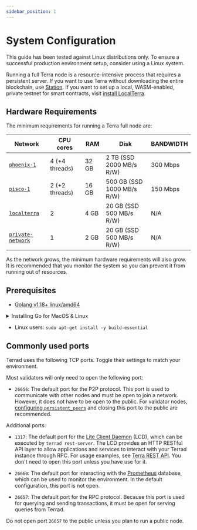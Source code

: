 ```yaml
---
sidebar_position: 1
---
```



# System Configuration

<Admonition type="caution" icon="☢️" title="Recommended operating systems">

This guide has been tested against Linux distributions only. To ensure a successful production environment setup, consider using a Linux system.

</Admonition>

Running a full Terra node is a resource-intensive process that requires a persistent server. If you want to use Terra without downloading the entire blockchain, use [Station](https://station.terra.money/). If you want to set up a local, WASM-enabled, private testnet for smart contracts, visit [install LocalTerra](../../develop/localterra/README.mdx).

## Hardware Requirements

The minimum requirements for running a Terra full node are:

| Network                                                                | CPU cores      | RAM   | Disk                       | BANDWIDTH |
| ---------------------------------------------------------------------- | -------------- | ----- | -------------------------- | --------- |
| [`phoenix-1`](join-a-network.mdx#join-a-public-network)                | 4 (+4 threads) | 32 GB | 2 TB (SSD 2000 MB/s R/W)   | 300 Mbps  |
| [`pisco-1`](join-a-network.mdx#join-a-public-network)                  | 2 (+2 threads) | 16 GB | 500 GB (SSD 1000 MB/s R/W) | 150 Mbps  |
| [`localterra`](https://github.com/terra-money/LocalTerra)              | 2              | 4 GB  | 20 GB (SSD 500 MB/s R/W)   | N/A       |
| [`private-network`](join-a-network.mdx#set-up-a-local-private-network) | 1              | 2 GB  | 20 GB (SSD 500 MB/s R/W)   | N/A       |

<Admonition type="caution" icon="☢️" title="Storage requirements">

As the network grows, the minimum hardware requirements will also grow. It is recommended that you monitor the system so you can prevent it from running out of resources.

</Admonition>

## Prerequisites

- [Golang v1.18+ linux/amd64](https://go.dev/dl/)

<details> 
<summary> Installing Go for MacOS & Linux </summary>
<p>

Go releases can be found here: [ https://go.dev/dl/ ](https://go.dev/dl/)

In your browser, you can right-click the correct release (V1.18) and then click on `Copy Link Address`.

```bash
# 1. Download the archive

wget https://go.dev/dl/go1.18.2.linux-amd64.tar.gz

# Optional: remove previous /go files:

sudo rm -rf /usr/local/go

# 2. Unpack:

sudo tar -C /usr/local -xzf go1.18.2.linux-amd64.tar.gz

# 3. Add the path to the go-binary to your system path:
# (for this to persist, add this line to your ~/.profile or ~/.bashrc or  ~/.zshrc)

export PATH=$PATH:/usr/local/go/bin

# 4. Verify your installation:

go version

# go version go1.18.2 linux/amd64

```

</p>
</details>

- Linux users: `sudo apt-get install -y build-essential`

## Commonly used ports

Terrad uses the following TCP ports. Toggle their settings to match your environment.

Most validators will only need to open the following port:

- `26656`: The default port for the P2P protocol. This port is used to communicate with other nodes and must be open to join a network. However, it does not have to be open to the public. For validator nodes, [configuring `persistent_peers`](updates-and-additional.mdx#additional-settings) and closing this port to the public are recommended.

Additional ports:

- `1317`: The default port for the [Lite Client Daemon](../../develop/guides/start-lcd.mdx) (LCD), which can be executed by `terrad rest-server`. The LCD provides an HTTP RESTful API layer to allow applications and services to interact with your Terrad instance through RPC. For usage examples, see [Terra REST API](https://phoenix-lcd.terra.dev/swagger/). You don't need to open this port unless you have use for it.

- `26660`: The default port for interacting with the [Prometheus](https://prometheus.io) database, which can be used to monitor the environment. In the default configuration, this port is not open.

- `26657`: The default port for the RPC protocol. Because this port is used for querying and sending transactions, it must be open for serving queries from Terrad.

<Admonition type="caution" icon="☢️">

Do not open port `26657` to the public unless you plan to run a public node.

</Admonition>
